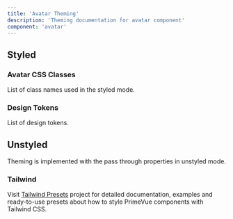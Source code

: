 ```yaml
---
title: 'Avatar Theming'
description: 'Theming documentation for avatar component'
component: 'avatar'
---
```


## Styled

### Avatar CSS Classes

List of class names used in the styled mode.

<DocApiTable name="Avatar" type="style" />

### Design Tokens

List of design tokens.

<DocApiTable name="Avatar" type="token" />

## Unstyled

Theming is implemented with the pass through properties in unstyled mode.

### Tailwind

Visit [Tailwind Presets](https://github.com/primefaces/primevue-tailwind) project for detailed documentation, examples and ready-to-use presets about how to style PrimeVue components with Tailwind CSS.
